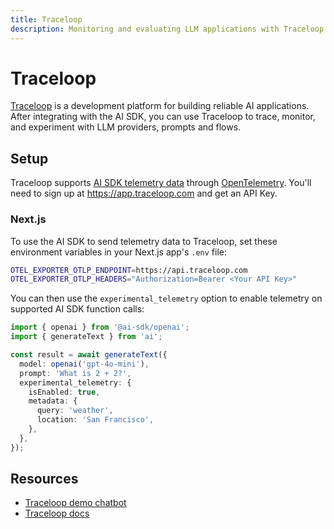```yaml
---
title: Traceloop
description: Monitoring and evaluating LLM applications with Traceloop
---
```


# Traceloop

[Traceloop](https://www.traceloop.com/) is a development platform for building reliable AI applications.
After integrating with the AI SDK, you can use Traceloop to trace, monitor, and experiment with LLM providers, prompts and flows.

## Setup

Traceloop supports [AI SDK telemetry data](/docs/ai-sdk-core/telemetry) through [OpenTelemetry](https://opentelemetry.io/docs/).
You'll need to sign up at https://app.traceloop.com and get an API Key.

### Next.js

To use the AI SDK to send telemetry data to Traceloop, set these environment variables in your Next.js app's `.env` file:

```bash
OTEL_EXPORTER_OTLP_ENDPOINT=https://api.traceloop.com
OTEL_EXPORTER_OTLP_HEADERS="Authorization=Bearer <Your API Key>"
```

You can then use the `experimental_telemetry` option to enable telemetry on supported AI SDK function calls:

```typescript highlight="7-13"
import { openai } from '@ai-sdk/openai';
import { generateText } from 'ai';

const result = await generateText({
  model: openai('gpt-4o-mini'),
  prompt: 'What is 2 + 2?',
  experimental_telemetry: {
    isEnabled: true,
    metadata: {
      query: 'weather',
      location: 'San Francisco',
    },
  },
});
```

## Resources

- [Traceloop demo chatbot](https://www.traceloop.com/docs/demo)
- [Traceloop docs](https://www.traceloop.com/docs)
